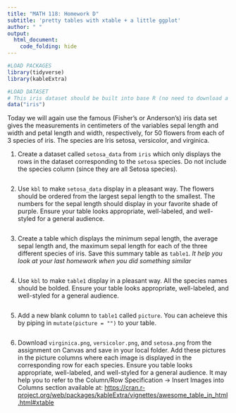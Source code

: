 ```yaml
---
title: "MATH 118: Homework D"
subtitle: 'pretty tables with xtable + a little ggplot'
author: " "
output:
  html_document:
    code_folding: hide
---
```


```r
#LOAD PACKAGES 
library(tidyverse)
library(kableExtra)
```

```r
#LOAD DATASET
# This iris dataset should be built into base R (no need to download a package). Just run the code below to load it. 
data("iris")
```

Today we will again use the famous (Fisher's or Anderson's) iris data set gives the measurements in centimeters of the variables sepal length and width and petal length and width, respectively, for 50 flowers from each of 3 species of iris. The species are Iris setosa, versicolor, and virginica.


1. Create a dataset called `setosa_data` from `iris` which only displays the rows in the dataset corresponding to the `setosa` species. Do not include the species column (since they are all Setosa species). 

```r

```

2. Use `kbl` to make `setosa_data` display in a pleasant way. The flowers should be ordered from the largest sepal length to the smallest. The numbers for the sepal length should display in your favorite shade of purple. Ensure your table looks appropriate, well-labeled, and well-styled for a general audience. 

```r

```


3. Create a table which displays the minimum sepal length, the average sepal length and, the maximum sepal length for each of the three different species of iris. Save this summary table as `table1`. *It help you look at your last homework when you did something similar*

```r

```


4. Use `kbl` to make `table1` display in a pleasant way. All the species names should be bolded. Ensure your table looks appropriate, well-labeled, and well-styled for a general audience. 

```r

```

5. Add a new blank column to `table1` called `picture`. You can acheieve this by piping in `mutate(picture = "")` to your table. 

```r

```

6. Download `virginica.png`, `versicolor.png`, and `setosa.png` from the assignment on Canvas and save in your local folder. Add these pictures in the picture columns where each image is displayed in the corresponding row for each species. Ensure you table looks appropriate, well-labeled, and well-styled for a general audience. 
It may help you to refer to the Column/Row Specification -> Insert Images into Columns section available at: [https://cran.r-project.org/web/packages/kableExtra/vignettes/awesome_table_in_html.html#xtable](https://cran.r-project.org/web/packages/kableExtra/vignettes/awesome_table_in_html.html#xtable)

```r

```



